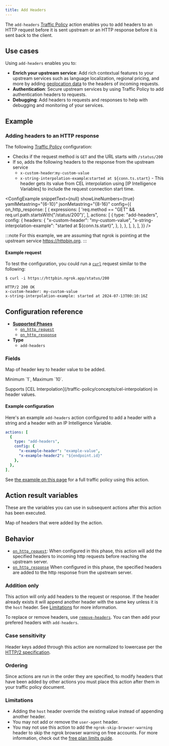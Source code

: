 ```yaml
---
title: Add Headers
---
```



The `add-headers` [Traffic Policy](/traffic-policy/) action enables you to add headers to an HTTP request before it is sent upstream or an HTTP response before it is sent back to the client.

## Use cases

Using `add-headers` enables you to:

- **Enrich your upstream service**: Add rich contextual features to your upstream services such as language localization, regional pricing, and more by adding [geolocation data](/traffic-policy/variables/ip-intel#client-ip-geo-location) to the headers of incoming requests.
- **Authentication**: Secure upstream services by using Traffic Policy to add authentication headers to requests.
- **Debugging**: Add headers to requests and responses to help with debugging and monitoring of your services.

## Example

### Adding headers to an HTTP response

The following [Traffic Policy](/docs/http/traffic-policy/)
configuration:

- Checks if the request method is `GET` and the URL starts with `/status/200`
- If so, adds the following headers to the response from the upstream service
  - `x-custom-header`:`my-custom-value`
  - `x-string-interpolation-example`:`started at ${conn.ts.start}` - This header gets its value from CEL interpolation using [IP Intelligence Variables] to include the request connection start time.

<ConfigExample
	snippetText={null}
	showLineNumbers={true}
	yamlMetastring="{6-10}"
	jsonMetastring="{8-16}"
	config={{
		on_http_response: [
			{
				expressions: [
					'req.method == "GET" && req.url.path.startsWith("/status/200")',
				],
				actions: [
					{
						type: "add-headers",
						config: {
							headers: {
								"x-custom-header": "my-custom-value",
								"x-string-interpolation-example": "started at ${conn.ts.start}",
							},
						},
					},
				],
			},
		],
	}}
/>

:::note
For this example, we are assuming that ngrok is pointing at the upstream service https://httpbin.org.
:::

#### Example request

To test the configuration, you could run a [`curl`](https://curl.se/docs/) request similar to the following:

```shell
$ curl -i https://httpbin.ngrok.app/status/200
```

```http
HTTP/2 200 OK
x-custom-header: my-custom-value
x-string-interpolation-example: started at 2024-07-13T00:10:16Z
```

## Configuration reference

- [**Supported Phases**](/traffic-policy/concepts/phases/)
  - [`on_http_request`](/traffic-policy/concepts/phases/#on_http_request)
  - [`on_http_response`](/traffic-policy/concepts/phases/#on_http_response)
- **Type**
  - `add-headers`

### Fields

<Config>
	<ConfigItem title="headers" type="object" cel={true}>
		<p>Map of header key to header value to be added.</p>
		<p>Minimum `1`, Maximum `10`.</p>
		<p>
			Supports [CEL Interpolation](/traffic-policy/concepts/cel-interpolation)
			in header values.
		</p>
	</ConfigItem>
</Config>

#### Example configuration

Here's an example `add-headers` action configured to add a header with a string and a header with an IP Intelligence Variable.

```yaml
actions: [
  {
    type: "add-headers",
    config: {
      "x-example-header": "example-value",
      "x-example-header2": "${endpoint.id}"
    },
  },
],
```

See [the example on this page](#example) for a full traffic policy using this action.

## Action result variables

These are the variables you can use in subsequent actions after this action has been executed.

<Config>
	<ConfigItem title="actions.ngrok.add_headers.headers_added" type="object">
		<p>Map of headers that were added by the action.</p>
	</ConfigItem>
</Config>

## Behavior

- [`on_http_request`](/traffic-policy/concepts/phases/#on_http_request): When configured in this phase, this action will add the specified headers to incoming http requests before reaching the upstream server.
- [`on_http_response`](/traffic-policy/concepts/phases/#on_http_response) When configured in this phase, the specified headers are added to the http response from the upstream server.

### Addition only

This action will only add headers to the request or response. If the header already exists it will append another header with the same key unless it is the `host` header. See [Limitations](#limitations) for more information.

To replace or remove headers, use [`remove-headers`](/docs/traffic-policy/actions/remove-headers). You can then
add your prefered headers with `add-headers`.

### Case sensitivity

Header keys added through this action are normalized to lowercase per the [HTTP/2 specification](https://datatracker.ietf.org/doc/html/rfc7540#section-8.1.2).

### Ordering

Since actions are run in the order they are specified, to modify headers that have been added by other actions you must place this action after them in your traffic policy document.

### Limitations

- Adding the `host` header override the existing value instead of appending another header.
- You may not add or remove the `user-agent` header.
- You may not use this action to add the `ngrok-skip-browser-warning` header to skip the ngrok browser warning on free accounts. For more information, check out the [free plan limits guide](http://localhost:3000/docs/guides/limits/#why-is-there-an-interstitial-in-front-of-my-html-content).
